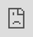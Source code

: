 ```yaml
---
title: "Chunking"
permalink: "ldfkwr"
---
```


Chunking breaks down large documents into manageable pieces.
Each chunk generates its own vector, resulting in multiple vectors that collectively represent a field from a single parent document.
This is useful for large documents that exceed maximum vector dimensions.

Chunking helps search because smaller pieces of text are easier to match accurately with a user’s query. When the AI searches through chunks instead of whole documents, it avoids irrelevant content and focuses only on the most relevant parts. This reduces noise, improves precision, and increases the chances of finding the exact answer or context the user needs.

Chunking helps retrieval augmented generated (RAG) by giving the system smaller, focused pieces of information to choose from when answering a question. Instead of pulling in a whole document, RAG can retrieve just the chunks that are most relevant. This makes the answer more accurate because the model is only looking at the parts that actually match the question. It also reduces the chance of including unrelated or confusing content in the final response.

<Note>
This feature is only available in Managed Fusion 5.9.12 and later versions of Managed Fusion 5.9.
</Note>



## How chunking works

Chunking works by limiting the context length to 512 tokens.
Ideally, a chunk represents a complete thought or idea and is usually a sentence or two in length.
Chunking should also balance computational efficiency.
For example, you should be careful to not generate too many chunks per document, because each chunk is represented by a vector of O(1000) floats, which can affect performance and resource usage.

<Note>
There are limits to both the request and response payloads sent to the LWAI Chunker from Managed Fusion. Currently Managed Fusion truncates the body of text sent to Lucidworks AI for chunking to 50,000 characters (O(100) pages).
</Note>



## Chunking in Neural Hybrid Search

You can set up Neural Hybrid Search to index, rank, and retrieve documents based on a combination of lexical and chunked vectors.

To use chunking in Neural Hybrid Search, you must use Lucidworks AI. Chunking is not supported for Ray or Seldon implementations. For more information, see the [Lucidworks AI Async Chunking API](/lw-platform/ai/fpqd94/async-chunking-api).

In order to set up the Lucidworks AI index and query stages, you need to first set up your [Lucidworks AI Gateway integration](/how-to/y6euxl). This guide also assumes that you’ve set up and configured a datasource.

Setting up chunking in Neural Hybrid Search is similar to a standard [Neural Hybrid search](/how-to/56o1tt/configure-neural-hybrid-search) implementation, except that the LWAI Chunker Stage replaces the [LWAI Vectorize Field stage](/managed-fusion/5.9/4h364i/lwai-vectorize-field) and the [Chunking Neural Hybrid Query stage](/managed-fusion/5.9/ylgrnx/chunking-neural-hybrid-query-stage) replaces the [Neural Hybrid Query](/managed-fusion/5.9/4xm0li/neural-hybrid-query-stage) or [Hybrid Query](/managed-fusion/5.9/23oiz7/hybrid-query-stage) stages.

Click **Get Started** below to see how to enable chunking in Managed Fusion:

{/* <iframe src="https://app.supademo.com/embed/cmbjyucmh00j9xu0j0vmhkoum?embed_v=2" loading="lazy" title="Enable chunking in Fusion" allow="clipboard-write" frameborder="0" webkitallowfullscreen="true" mozallowfullscreen="true" allowfullscreen="" style="position: absolute; top: 0; left: 0; width: 100%; height: 100%;"></iframe> */}

### Set up LWAI Chunker index pipeline stage

1. Sign into Fusion, go to **Indexing** > **Index Pipelines**, then select an existing pipeline or create a new one.
2. Click **Add a new pipeline stage**, then select **LWAI Chunker Stage**. For reference information, see [LWAI Chunker Index Stage](/managed-fusion/5.9/uiycyd/lwai-chunker-stage).
3. In the **Account Name** field, select the Lucidworks AI API account name defined in [Lucidworks AI Gateway](/lw-platform/ai/41gdb7/lucidworks-ai-gateway).
4. In the **Chunking Strategy** field, select the [strategy](/lw-platform/ai/fpqd94/async-chunking-api#chunking-strategies-chunkers) to use. For example, `sentence`.
5. In the **Model for Vectorization** field, select the Lucidworks AI model to use for encoding. For more information, see:

   * [Pre-trained embedding models](/lw-platform/ai/3vqfxe/pre-trained-embedding-models)
   * [Custom embedding model training](/lw-platform/ai/k1zkfn/custom-embedding-model-training). To use a custom model, you must obtain the deployment ID from the deployments screen, or from the [Lucidworks AI Models API](/lw-platform/ai/e63rmi/models-api) and enter that in the Model field.
6. In the **Input context variable** field, enter the variable in context to be used as input. This field supports template expressions.
7. In the **Source** field, enter the name of the string field where the value should be submitted to the model for encoding. If the field is blank or does not exist, this stage is not processed. Template expressions are supported.
8. In the **Destination Field Name & Context Output** field, enter the name of the field where the vector value from the model response is saved.

   <Note>
   This field must contain `chunk_vector` and must be a dense vector field type. This field is used to populate two things with the prediction results:

   1. The field name in the document that will contain the prediction
   2. The name of the context variable that will contain the prediction.
   </Note>


9. In the **Destination Field Name for Text Chunks (not the vectors)** field, enter the field name that will contain the text chunks that are generated by the chunker. For example, `body_chunks_ss`.
10. In the **Chunker Configuration** section, click the **+** sign to enter the parameter name and value for additional chunker keys to send to Lucidworks AI. For example, to limit the chunk size to two sentences, enter `chunkSize` and `2`, respectively.
11. In the **Model Configuration** section, click the **+** sign to enter the parameter name and value for additional model configurations to send to Lucidworks AI. Several `modelConfig` parameters are common to generative AI use cases.
12. In the **API Key** field, enter the secret associated with the model. For example, for OpenAI models, the value would start with `sk-`.
13. In the **Maximum Asynchronous Call Tries** field, enter the maximum number of attempts to issue an asynchronous Lucidworks AI API call. The default value is `3`.
14. Select the **Fail on Error** checkbox to generate an exception if an error occurs while generating a prediction for a document.
15. Click **Save**.

### Set up Solr Partial Update Indexer stage

Fusion’s asynchronous chunking process is optimized for efficiency and reliability.
To achieve this, it leverages the [Solr Partial Update Indexer](/managed-fusion/5.9/1hubez/solr-partial-update-indexer) stage and a single index pipeline visited twice.

1. In the same pipeline, click **Add a new pipeline stage**, then select **Solr Partial Update Indexer**.
2. Select the checkboxes to disable **Map to Solr Schema**, **Enable Concurrency Control**, and **Reject Update if Solr Document is not Present**.
3. Select the checkbox to enable **Process All Pipeline Doc Fields**.
4. Select the checkbox to enable **Allow reserved fields**.
5. Click **Save**.

Index data using the new pipeline.

### Set up LWAI Vectorize Query stage

1. Go to **Querying > Query Pipelines**, then select an existing pipeline or create a new one.
2. To vectorize text, click **Add a new pipeline stage**.
3. Click **Add a new pipeline stage**, then select **LWAI Vectorize Query**.
4. In the **Account Name** field, select the name of the Lucidworks AI account.
5. In the **Model** field, select the Lucidworks AI model to use for encoding.
6. In the **Query Input** field, enter the location from which the query is retrieved.
7. In the **Output context variable** field, enter the name of the variable where the vector value from the response is saved.
8. In the **Use Case Configuration** section, click the **+** sign to enter the parameter name and value to send to Lucidworks AI. The `useCaseConfig` parameter that is common to generative AI and embedding use cases is `dataType`, but each use case may have other parameters. The value for the query stage is `query`.
9. In the **Model Configuration** section, click the **+** sign to enter the parameter name and value to send to Lucidworks AI. Several `modelConfig` parameters are common to generative AI use cases. For more information, see [Prediction API](/lw-platform/ai/8bx4m9/prediction-api).
10. Select the **Fail on Error** checkbox to generate an exception if an error occurs during this stage.
11. Click **Save**.

### Set up Chunking Neural Hybrid Query pipeline stage

1. In the same query pipeline where you configured LWAI Vectorize Query stage, click **Add a new pipeline stage**, then select **Chunking Neural Hybrid Query Stage**. For reference information, see [Chunking Neural Hybrid Query Stage](/managed-fusion/5.9/ylgrnx/chunking-neural-hybrid-query-stage).
2. In the **Lexical Query Input** field, enter the location from which the lexical query is retrieved. For example, `<request.params.q>`. Template expressions are supported.
3. In the **Lexical Query Weight** field, enter the relative weight of the lexical query. For example, `0.3`. If this value is `0`, no re-ranking will be applied using the lexical query scores.
4. In the **Lexical Query Squash Factor** field, enter a value that will be used to squash the lexical query score. For this value, Lucidworks recommends entering the inverse of the lexical maximum score across all queries for the given collection.
5. In the **Vector Query Field**, enter the name of the Solr field for k-nearest neighbor (KNN) vector search. For example, `body_chunk_vector_384v`.
6. In the **Vector Input** field, enter the location from which the vector is retrieved. Template expressions are supported. For example, a value of `<ctx.vector>` evaluates the context variable resulting from the LWAI Vectorize Query stage.
7. In the **Vector Query Weight** field, enter the relative weight of the vector query. For example, **0.7**.
8. In the **Min Return Vector Similarity** field, enter the minimum vector similarity value to qualify as a match from the Vector portion of the hybrid query.
9. In the **Min Traversal Vector Similarity** field, enter the minimum vector similarity value to use when walking through the graph during the Vector portion of the hybrid query.
10. Select the checkbox to enable the **Compute Vector Similarity for Lexical-Only Matches** setting. When enabled, this setting computes vector similarity scores for documents in lexical search results but not in the initial vector search results.
11. Select the checkbox to enable the **Block pre-filtering** setting. When enabled, this setting prevents pre-filtering that can interfere with facets and cause other issues.
12. Click **Save**.

### Validate chunking in the Query Workbench

Once configured, go to the Query Workbench to run some queries and check that vectorization and chunking are working properly.

If you facet by the vector query field (in this example, `body_chunk_vector_384v`) you see your indexed documents have vectors.

<Frame>![fusion chunking vectors](/assets/images/5.9/5.9.12/chunking/fusion-chunking-vectors.png)</Frame>

<Note>
If you have a large dataset with thousands of docs, you should set this field to `stored=false`. Storing vectors in Solr for that many docs can results in memory issues. Refer to the [Solr documentation on override properties](https://solr.apache.org/guide/solr/latest/indexing-guide/fields.html#optional-field-type-override-properties) for more information.
</Note>

If you facet by `_lw_chunk_root`, you see `body_chunk_ss`. In this example, the chunk size is limited to two sentences, so this document has 29 chunks of two sentences each.

<Frame>![fusion chunking response](/assets/images/5.9/5.9.12/chunking/fusion-chunking-response.png)</Frame>